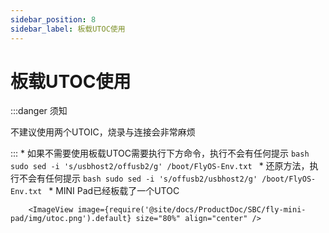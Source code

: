 ```yaml
---
sidebar_position: 8
sidebar_label: 板载UTOC使用
---
```




# 板载UTOC使用

:::danger 须知

不建议使用两个UTOIC，烧录与连接会非常麻烦

:::
    * 如果不需要使用板载UTOC需要执行下方命令，执行不会有任何提示
        ```bash
        sudo sed -i 's/usbhost2/offusb2/g' /boot/FlyOS-Env.txt
        ```
    * 还原方法，执行不会有任何提示
        ```bash
        sudo sed -i 's/offusb2/usbhost2/g' /boot/FlyOS-Env.txt
        ```
    * MINI Pad已经板载了一个UTOC

        <ImageView image={require('@site/docs/ProductDoc/SBC/fly-mini-pad/img/utoc.png').default} size="80%" align="center" />
